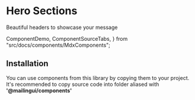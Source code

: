 # Hero Sections

Beautiful headers to showcase your message

  ComponentDemo,
  ComponentSourceTabs,
} from "src/docs/components/MdxComponents";

<ComponentDemo type="hero-sections" />

## Installation

You can use components from this library by copying them to your project.
It's recommended to copy source code into folder aliased with **'@mailingui/components'**

<ComponentSourceTabs type="hero-sections" />
